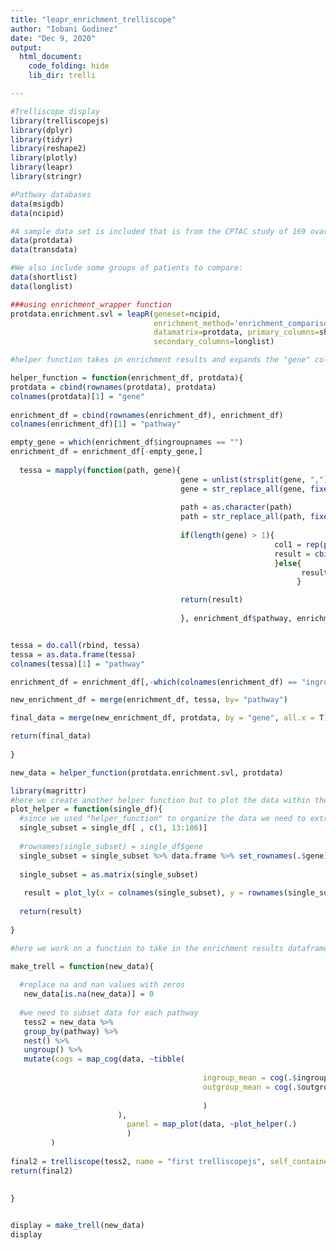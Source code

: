 ```yaml
---
title: "leapr_enrichment_trelliscope"
author: "Iobani Godinez"
date: "Dec 9, 2020"
output: 
  html_document:
    code_folding: hide
    lib_dir: trelli

---
```



```r
#Trelliscope display
library(trelliscopejs)
library(dplyr)
library(tidyr)
library(reshape2)
library(plotly)
library(leapr)
library(stringr)

```


```r

#Pathway databases
data(msigdb)
data(ncipid)

#A sample data set is included that is from the CPTAC study of 169 ovarian tumors.
data(protdata)
data(transdata)

#We also include some groups of patients to compare:
data(shortlist)
data(longlist)

###using enrichment_wrapper function
protdata.enrichment.svl = leapR(geneset=ncipid, 
                                enrichment_method='enrichment_comparison',
                                datamatrix=protdata, primary_columns=shortlist,
                                secondary_columns=longlist)

```

```r
#helper function takes in enrichment results and expands the "gene" column into multiple rows since each pathway contains a list of genes and not a single gene.

helper_function = function(enrichment_df, protdata){
protdata = cbind(rownames(protdata), protdata)
colnames(protdata)[1] = "gene"
    
enrichment_df = cbind(rownames(enrichment_df), enrichment_df)
colnames(enrichment_df)[1] = "pathway"

empty_gene = which(enrichment_df$ingroupnames == "")
enrichment_df = enrichment_df[-empty_gene,]
  
  tessa = mapply(function(path, gene){
                                      gene = unlist(strsplit(gene, ","))
                                      gene = str_replace_all(gene, fixed(" "), "")
  
                                      path = as.character(path)
                                      path = str_replace_all(path, fixed(" "), "")
  
                                      if(length(gene) > 1){
                                                           col1 = rep(path, length(gene))
                                                           result = cbind(col1, gene)
                                                           }else{
                                                                 result = cbind(path, gene)
                                                                }

                                      return(result)
                                      
                                      }, enrichment_df$pathway, enrichment_df$ingroupnames)


tessa = do.call(rbind, tessa)
tessa = as.data.frame(tessa)
colnames(tessa)[1] = "pathway"

enrichment_df = enrichment_df[,-which(colnames(enrichment_df) == "ingroupnames")]

new_enrichment_df = merge(enrichment_df, tessa, by= "pathway")

final_data = merge(new_enrichment_df, protdata, by = "gene", all.x = T)

return(final_data)
  
}

new_data = helper_function(protdata.enrichment.svl, protdata)

```

```r
library(magrittr)
#here we create another helper function but to plot the data within the "make_trell" function 
plot_helper = function(single_df){
  #since we used "helper_function" to organize the data we need to extract the columns with abundance values to form a heatmap plot
  single_subset = single_df[ , c(1, 13:186)]
  
  #rownames(single_subset) = single_df$gene
  single_subset = single_subset %>% data.frame %>% set_rownames(.$gene) %>% select(-gene)
  
  single_subset = as.matrix(single_subset)
  
   result = plot_ly(x = colnames(single_subset), y = rownames(single_subset), z = single_subset, zmin = round(min(single_subset, na.rm = T)), zmax = round(max(single_subset, na.rm = T)/4), type = "heatmap", colorscale = "YlOrRd") %>% layout(yaxis = list(showticklabels = F, title = "abundance"), xaxis = list(title = "sample name", showticklabels = T))
  
  return(result)
  
}

```

```r

#here we work on a function to take in the enrichment results dataframe (new_data from the above chunk) and return a trelliscope display where each panel is a pathway that displays enrichment statistics

make_trell = function(new_data){
  
  #replace na and nan values with zeros
   new_data[is.na(new_data)] = 0
  
  #we need to subset data for each pathway
   tess2 = new_data %>%
   group_by(pathway) %>%
   nest() %>%
   ungroup() %>%
   mutate(cogs = map_cog(data, ~tibble(
                                   
                                           ingroup_mean = cog(.$ingroup_mean[1], desc = "ingroup mean"),
                                           outgroup_mean = cog(.$outgroup_mean[1], desc = "outgroup mean"),
                                          
                                           )
                        ),
                          panel = map_plot(data, ~plot_helper(.)
                          )
         )
   
final2 = trelliscope(tess2, name = "first trelliscopejs", self_contained = T, path = "trelli")
return(final2)
   
  
}


display = make_trell(new_data)
display
```







